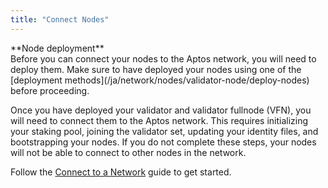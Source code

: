 ```yaml
---
title: "Connect Nodes"
---
```



<Aside type="caution">
  **Node deployment** <br />
  Before you can connect your nodes to the Aptos network, you will need to deploy them. Make sure to have
  deployed your nodes using one of the [deployment methods](/ja/network/nodes/validator-node/deploy-nodes) before proceeding.
</Aside>

Once you have deployed your validator and validator fullnode (VFN), you will need to
connect them to the Aptos network. This requires initializing your staking pool, joining the validator set,
updating your identity files, and bootstrapping your nodes. If you do not complete these steps, your nodes
will not be able to connect to other nodes in the network.

Follow the [Connect to a Network](/ja/network/nodes/validator-node/connect-nodes/connect-to-aptos-network) guide to get started.
